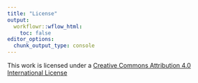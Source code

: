 ```yaml
---
title: "License"
output:
  workflowr::wflow_html:
    toc: false
editor_options:
  chunk_output_type: console
---
```


This work is licensed under a [Creative Commons Attribution 4.0 International License]("http://creativecommons.org/licenses/by/4.0/")

